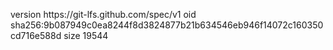 version https://git-lfs.github.com/spec/v1
oid sha256:9b087949c0ea8244f8d3824877b21b634546eb946f14072c160350cd716e588d
size 19544
